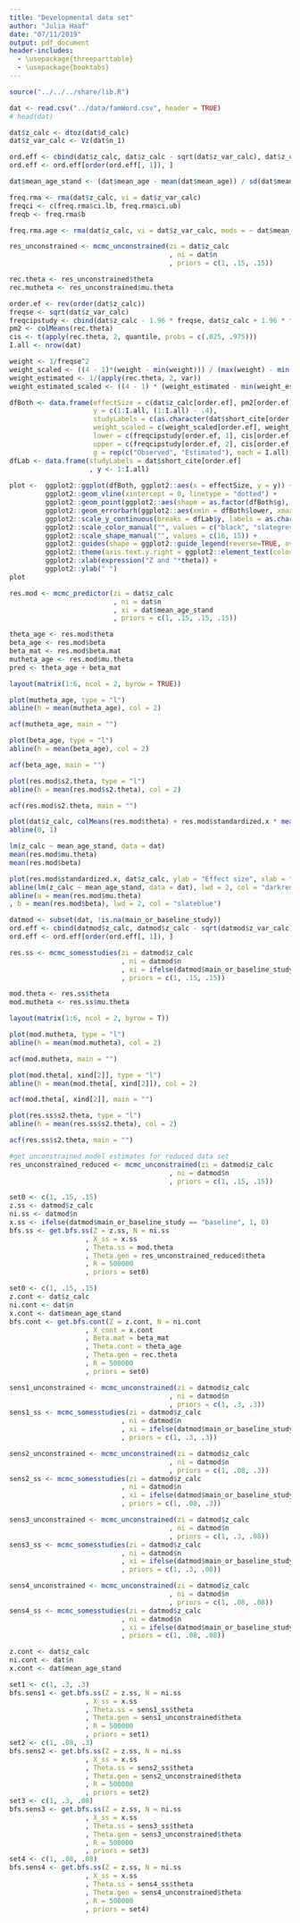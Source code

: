 ```yaml
---
title: "Developmental data set"
author: "Julia Haaf"
date: "07/11/2019"
output: pdf_document
header-includes:
  - \usepackage{threeparttable}
  - \usepackage{booktabs}
---
```


```r
source("../../../share/lib.R")
```

<!-- # Gibbs sampler -->

<!-- ## Unconstrained model -->

```r
dat <- read.csv("../data/famWord.csv", header = TRUE)
# head(dat)

dat$z_calc <- dtoz(dat$d_calc)
dat$z_var_calc <- Vz(dat$n_1)

ord.eff <- cbind(dat$z_calc, dat$z_calc - sqrt(dat$z_var_calc), dat$z_calc + sqrt(dat$z_var_calc))
ord.eff <- ord.eff[order(ord.eff[, 1]), ]

dat$mean_age_stand <- (dat$mean_age - mean(dat$mean_age)) / sd(dat$mean_age)
```

```r
freq.rma <- rma(dat$z_calc, vi = dat$z_var_calc)
freqci <- c(freq.rma$ci.lb, freq.rma$ci.ub)
freqb <- freq.rma$b

freq.rma.age <- rma(dat$z_calc, vi = dat$z_var_calc, mods = ~ dat$mean_age_stand)
```

```r
res_unconstrained <- mcmc_unconstrained(zi = dat$z_calc
                                        , ni = dat$n
                                        , priors = c(1, .15, .15))

rec.theta <- res_unconstrained$theta
rec.mutheta <- res_unconstrained$mu.theta
```

```r
order.ef <- rev(order(dat$z_calc))
freqse <- sqrt(dat$z_var_calc)
freqcipstudy <- cbind(dat$z_calc - 1.96 * freqse, dat$z_calc + 1.96 * freqse)
pm2 <- colMeans(rec.theta) 
cis <- t(apply(rec.theta, 2, quantile, probs = c(.025, .975)))
I.all <- nrow(dat)

weight <- 1/freqse^2
weight_scaled <- ((4 - 1)*(weight - min(weight))) / (max(weight) - min(weight)) + 2
weight_estimated <- 1/(apply(rec.theta, 2, var))
weight_estimated_scaled <- ((4 - 1) * (weight_estimated - min(weight_estimated))) / (max(weight_estimated) - min(weight_estimated)) + 2

dfBoth <- data.frame(effectSize = c(dat$z_calc[order.ef], pm2[order.ef]),
                     y = c(1:I.all, (1:I.all) - .4),
                     studyLabels = c(as.character(dat$short_cite[order.ef]), rep("", I.all)),
                     weight_scaled = c(weight_scaled[order.ef], weight_estimated_scaled[order.ef]), 
                     lower = c(freqcipstudy[order.ef, 1], cis[order.ef, 1]), 
                     upper = c(freqcipstudy[order.ef, 2], cis[order.ef, 2]),
                     g = rep(c("Observed", "Estimated"), each = I.all))
dfLab <- data.frame(studyLabels = dat$short_cite[order.ef]
                    , y <- 1:I.all)
    
plot <-  ggplot2::ggplot(dfBoth, ggplot2::aes(x = effectSize, y = y)) +
         ggplot2::geom_vline(xintercept = 0, linetype = "dotted") +
         ggplot2::geom_point(ggplot2::aes(shape = as.factor(dfBoth$g), colour = as.factor(dfBoth$g)), size = dfBoth$weight_scaled * .8) +
         ggplot2::geom_errorbarh(ggplot2::aes(xmin = dfBoth$lower, xmax = dfBoth$upper, colour = as.factor(dfBoth$g)), height = .1, show.legend = FALSE) +
         ggplot2::scale_y_continuous(breaks = dfLab$y, labels = as.character(dfLab$studyLabels)) +
         ggplot2::scale_color_manual("", values = c("black", "slategrey"), labels = c("Estimated", "Observed")) +
         ggplot2::scale_shape_manual("", values = c(16, 15)) +
         ggplot2::guides(shape = ggplot2::guide_legend(reverse=TRUE, override.aes = list(size=3)), colour = ggplot2::guide_legend(reverse=TRUE)) +
         ggplot2::theme(axis.text.y.right = ggplot2::element_text(colour = c(rep(c("slategrey", "black"), each = I.all)))) +
         ggplot2::xlab(expression("Z and "*theta)) +
         ggplot2::ylab(" ")
plot
```

<!-- ## Moderator age -->

```r
res.mod <- mcmc_predictor(zi = dat$z_calc
                          , ni = dat$n
                          , xi = dat$mean_age_stand
                          , priors = c(1, .15, .15, .15))

theta_age <- res.mod$theta
beta_age <- res.mod$beta
beta_mat <- res.mod$beta.mat
mutheta_age <- res.mod$mu.theta
pred <- theta_age + beta_mat
```

```r
layout(matrix(1:6, ncol = 2, byrow = TRUE))

plot(mutheta_age, type = "l")
abline(h = mean(mutheta_age), col = 2)

acf(mutheta_age, main = "")

plot(beta_age, type = "l")
abline(h = mean(beta_age), col = 2)

acf(beta_age, main = "")

plot(res.mod$s2.theta, type = "l")
abline(h = mean(res.mod$s2.theta), col = 2)

acf(res.mod$s2.theta, main = "")

plot(dat$z_calc, colMeans(res.mod$theta) + res.mod$standardized.x * mean(res.mod$beta))
abline(0, 1)

lm(z_calc ~ mean_age_stand, data = dat)
mean(res.mod$mu.theta)
mean(res.mod$beta)

plot(res.mod$standardized.x, dat$z_calc, ylab = "Effect size", xlab = "Standardized Average Age", pch = 19, col = "darkgray")
abline(lm(z_calc ~ mean_age_stand, data = dat), lwd = 2, col = "darkred")
abline(a = mean(res.mod$mu.theta)
, b = mean(res.mod$beta), lwd = 2, col = "slateblue")
```

<!-- ## Moderator study type -->

```r
datmod <- subset(dat, !is.na(main_or_baseline_study))
ord.eff <- cbind(datmod$z_calc, datmod$z_calc - sqrt(datmod$z_var_calc), datmod$z_calc + sqrt(datmod$z_var_calc), datmod$main_or_baseline_study)
ord.eff <- ord.eff[order(ord.eff[, 1]), ]
```

```r
res.ss <- mcmc_somesstudies(zi = datmod$z_calc
                            , ni = datmod$n
                            , xi = ifelse(datmod$main_or_baseline_study == "baseline", 1, 0)
                            , priors = c(1, .15, .15))

mod.theta <- res.ss$theta
mod.mutheta <- res.ss$mu.theta
```

```r
layout(matrix(1:6, ncol = 2, byrow = T))

plot(mod.mutheta, type = "l")
abline(h = mean(mod.mutheta), col = 2)

acf(mod.mutheta, main = "")

plot(mod.theta[, xind[2]], type = "l")
abline(h = mean(mod.theta[, xind[2]]), col = 2)

acf(mod.theta[, xind[2]], main = "")

plot(res.ss$s2.theta, type = "l")
abline(h = mean(res.ss$s2.theta), col = 2)

acf(res.ss$s2.theta, main = "")
```

<!-- ## Bayes factors -->

```r
#get unconstrained model estimates for reduced data set
res_unconstrained_reduced <- mcmc_unconstrained(zi = datmod$z_calc
                                        , ni = datmod$n
                                        , priors = c(1, .15, .15))

set0 <- c(1, .15, .15)
z.ss <- datmod$z_calc
ni.ss <- datmod$n
x.ss <- ifelse(datmod$main_or_baseline_study == "baseline", 1, 0)
bfs.ss <- get.bfs.ss(Z = z.ss, N = ni.ss
                   , X_ss = x.ss
                   , Theta.ss = mod.theta
                   , Theta.gen = res_unconstrained_reduced$theta
                   , R = 500000
                   , priors = set0)
```

```r
set0 <- c(1, .15, .15)
z.cont <- dat$z_calc
ni.cont <- dat$n
x.cont <- dat$mean_age_stand
bfs.cont <- get.bfs.cont(Z = z.cont, N = ni.cont
                   , X_cont = x.cont
                   , Beta.mat = beta_mat
                   , Theta.cont = theta_age
                   , Theta.gen = rec.theta
                   , R = 500000
                   , priors = set0)
```

<!-- Sensitivity analysis -->

```r
sens1_unconstrained <- mcmc_unconstrained(zi = datmod$z_calc
                                        , ni = datmod$n
                                        , priors = c(1, .3, .3))
sens1_ss <- mcmc_somesstudies(zi = datmod$z_calc
                            , ni = datmod$n
                            , xi = ifelse(datmod$main_or_baseline_study == "baseline", 1, 0)
                            , priors = c(1, .3, .3))

sens2_unconstrained <- mcmc_unconstrained(zi = datmod$z_calc
                                        , ni = datmod$n
                                        , priors = c(1, .08, .3))
sens2_ss <- mcmc_somesstudies(zi = datmod$z_calc
                            , ni = datmod$n
                            , xi = ifelse(datmod$main_or_baseline_study == "baseline", 1, 0)
                            , priors = c(1, .08, .3))

sens3_unconstrained <- mcmc_unconstrained(zi = datmod$z_calc
                                        , ni = datmod$n
                                        , priors = c(1, .3, .08))
sens3_ss <- mcmc_somesstudies(zi = datmod$z_calc
                            , ni = datmod$n
                            , xi = ifelse(datmod$main_or_baseline_study == "baseline", 1, 0)
                            , priors = c(1, .3, .08))

sens4_unconstrained <- mcmc_unconstrained(zi = datmod$z_calc
                                        , ni = datmod$n
                                        , priors = c(1, .08, .08))
sens4_ss <- mcmc_somesstudies(zi = datmod$z_calc
                            , ni = datmod$n
                            , xi = ifelse(datmod$main_or_baseline_study == "baseline", 1, 0)
                            , priors = c(1, .08, .08))
```

```r
z.cont <- dat$z_calc
ni.cont <- dat$n
x.cont <- dat$mean_age_stand

set1 <- c(1, .3, .3)
bfs.sens1 <- get.bfs.ss(Z = z.ss, N = ni.ss
                   , X_ss = x.ss
                   , Theta.ss = sens1_ss$theta
                   , Theta.gen = sens1_unconstrained$theta
                   , R = 500000
                   , priors = set1)
set2 <- c(1, .08, .3)
bfs.sens2 <- get.bfs.ss(Z = z.ss, N = ni.ss
                   , X_ss = x.ss
                   , Theta.ss = sens2_ss$theta
                   , Theta.gen = sens2_unconstrained$theta
                   , R = 500000
                   , priors = set2)
set3 <- c(1, .3, .08)
bfs.sens3 <- get.bfs.ss(Z = z.ss, N = ni.ss
                   , X_ss = x.ss
                   , Theta.ss = sens3_ss$theta
                   , Theta.gen = sens3_unconstrained$theta
                   , R = 500000
                   , priors = set3)
set4 <- c(1, .08, .08)
bfs.sens4 <- get.bfs.ss(Z = z.ss, N = ni.ss
                   , X_ss = x.ss
                   , Theta.ss = sens4_ss$theta
                   , Theta.gen = sens4_unconstrained$theta
                   , R = 500000
                   , priors = set4)
```




